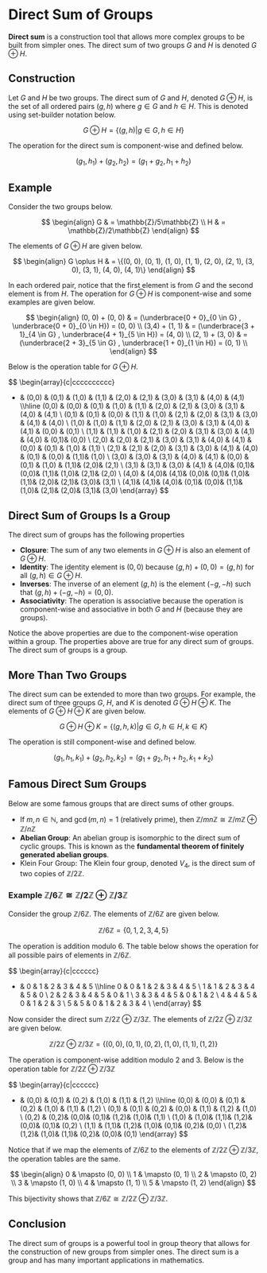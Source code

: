 # Direct Sum of Groups

**Direct sum** is a construction tool that allows more complex groups to be built from simpler ones.  The direct sum of two groups $G$ and $H$ is denoted $G \oplus H$. 

## Construction

Let $G$ and $H$ be two groups.  The direct sum of $G$ and $H$, denoted $G \oplus H$, is the set of all ordered pairs $(g, h)$ where $g \in G$ and $h \in H$.  This is denoted using set-builder notation below.

$$
G \oplus H = \{(g, h) | g \in G, h \in H\}
$$

The operation for the direct sum is component-wise and defined below.

$$(g_1, h_1) + (g_2, h_2) = (g_1 + g_2, h_1 + h_2)$$

## Example

Consider the two groups below.

$$
\begin{align}
G & = \mathbb{Z}/5\mathbb{Z} \\
H & = \mathbb{Z}/2\mathbb{Z}
\end{align}
$$

The elements of $G \oplus H$ are given below.

$$
\begin{align}
G \oplus H & = \{(0, 0), (0, 1), (1, 0), (1, 1), (2, 0), (2, 1), (3, 0), (3, 1), (4, 0), (4, 1)\}
\end{align}
$$

In each ordered pair, notice that the first element is from $G$ and the second element is from $H$.  The operation for $G \oplus H$ is component-wise and some examples are given below.

$$
\begin{align}
(0, 0) + (0, 0) & = (\underbrace{0 + 0}_{0 \in G} , \underbrace{0 + 0}_{0 \in H}) = (0, 0) \\
(3,4) + (1, 1) & = (\underbrace{3 + 1}_{4 \in G} , \underbrace{4 + 1}_{5 \in H}) = (4, 0) \\
(2, 1) + (3, 0) & = (\underbrace{2 + 3}_{5 \in G} , \underbrace{1 + 0}_{1 \in H}) = (0, 1) \\
\end{align}
$$

Below is the operation table for $G \oplus H$.

$$
\begin{array}{c|cccccccccc}
+ &         (0,0) & (0,1) & (1,0) & (1,1) & (2,0) & (2,1) & (3,0) & (3,1) & (4,0) & (4,1) \\\hline
(0,0)     & (0,0) & (0,1) & (1,0) & (1,1) & (2,0) & (2,1) & (3,0) & (3,1) & (4,0) & (4,1) \\
(0,1)     & (0,1) & (0,0) & (1,1) & (1,0) & (2,1) & (2,0) & (3,1) & (3,0) & (4,1) & (4,0) \\
(1,0)     & (1,0) & (1,1) & (2,0) & (2,1) & (3,0) & (3,1) & (4,0) & (4,1) & (0,0) & (0,1) \\
(1,1)     & (1,1) & (1,0) & (2,1) & (2,0) & (3,1) & (3,0) & (4,1) & (4,0) & (0,1)& 	(0,0) \\
(2,0)     & (2,0) & (2,1) & (3,0) & (3,1) & (4,0) & (4,1) & (0,0) & (0,1) & (1,0) & (1,1) \\
(2,1)     & (2,1) & (2,0) & (3,1) & (3,0) & (4,1) & (4,0) & (0,1) & (0,0) & (1,1)& 	(1,0) \\
(3,0)     & (3,0) & (3,1) & (4,0) & (4,1) & (0,0) & (0,1) & (1,0) & (1,1)& 	(2,0)& 	(2,1) \\
(3,1)     & (3,1) & (3,0) & (4,1) & (4,0)& 	(0,1)& 	(0,0)& 	(1,1)& 	(1,0)& 	(2,1)& 	(2,0) \\
(4,0)     & (4,0)& 	(4,1)& 	(0,0)& 	(0,1)& 	(1,0)& 	(1,1)& 	(2,0)& 	(2,1)& 	(3,0)& 	(3,1) \\
(4,1)& 	    (4,1)& 	(4,0)& 	(0,1)& 	(0,0)& 	(1,1)& 	(1,0)& 	(2,1)& 	(2,0)& 	(3,1)& 	(3,0) 
\end{array}
$$

## Direct Sum of Groups Is a Group

The direct sum of groups has the following properties
* **Closure**: The sum of any two elements in $G \oplus H$ is also an element of $G \oplus H$.
* **Identity**: The identity element is $(0, 0)$ because $(g, h) + (0, 0) = (g, h)$ for all $(g, h) \in G \oplus H$.
* **Inverses**: The inverse of an element $(g, h)$ is the element $(-g, -h)$ such that $(g, h) + (-g, -h) = (0, 0)$.
* **Associativity**: The operation is associative because the operation is component-wise and associative in both $G$ and $H$ (because they are groups).

Notice the above properties are due to the component-wise operation within a group.  The properties above are true for any direct sum of groups.  The direct sum of groups is a group.


## More Than Two Groups

The direct sum can be extended to more than two groups.  For example, the direct sum of three groups $G$, $H$, and $K$ is denoted $G \oplus H \oplus K$.  The elements of $G \oplus H \oplus K$ are given below.

$$
G \oplus H \oplus K = \{(g, h, k) | g \in G, h \in H, k \in K\}
$$

The operation is still component-wise and defined below.

$$(g_1, h_1, k_1) + (g_2, h_2, k_2) = (g_1 + g_2, h_1 + h_2, k_1 + k_2)$$

## Famous Direct Sum Groups

Below are some famous groups that are direct sums of other groups.

* If $m,n \in \mathbb{N}$, and $\gcd(m, n) = 1$ (relatively prime), then $\mathbb{Z}/mn\mathbb{Z} \cong \mathbb{Z}/m\mathbb{Z} \oplus \mathbb{Z}/n\mathbb{Z}$ 
* **Abelian Group**: An abelian group is isomorphic to the direct sum of cyclic groups.  This is known as the **fundamental theorem of finitely generated abelian groups**.
* Klein Four Group: The Klein four group, denoted $V_4$, is the direct sum of two copies of $\mathbb{Z}/2\mathbb{Z}$. 

### Example $\mathbb{Z}/6\mathbb{Z} \cong \mathbb{Z}/2\mathbb{Z} \oplus \mathbb{Z}/3\mathbb{Z}$

Consider the group $\mathbb{Z}/6\mathbb{Z}$.  The elements of $\mathbb{Z}/6\mathbb{Z}$ are given below.

$$\mathbb{Z}/6\mathbb{Z} = \{0, 1, 2, 3, 4, 5\}$$ 

The operation is addition modulo $6$.  The table below shows the operation for all possible pairs of elements in $\mathbb{Z}/6\mathbb{Z}$.

$$
\begin{array}{c|cccccc}
+ & 0 & 1 & 2 & 3 & 4 & 5 \\\hline
0 & 0 & 1 & 2 & 3 & 4 & 5 \\
1 & 1 & 2 & 3 & 4 & 5 & 0 \\
2 & 2 & 3 & 4 & 5 & 0 & 1 \\
3 & 3 & 4 & 5 & 0 & 1 & 2 \\
4 & 4 & 5 & 0 & 1 & 2 & 3 \\
5 & 5 & 0 & 1 & 2 & 3 & 4 \\
\end{array}
$$

Now consider the direct sum $\mathbb{Z}/2\mathbb{Z} \oplus \mathbb{Z}/3\mathbb{Z}$.  The elements of $\mathbb{Z}/2\mathbb{Z} \oplus \mathbb{Z}/3\mathbb{Z}$ are given below.

$$\mathbb{Z}/2\mathbb{Z} \oplus \mathbb{Z}/3\mathbb{Z} = \{(0, 0), (0, 1), (0, 2), (1, 0), (1, 1), (1, 2)\}$$ 

The operation is component-wise addition modulo $2$ and $3$.
Below is the operation table for $\mathbb{Z}/2\mathbb{Z} \oplus \mathbb{Z}/3\mathbb{Z}$

$$
\begin{array}{c|cccccc}
+ &         (0,0) & (0,1) & (0,2) & (1,0) & (1,1) & (1,2) \\\hline
(0,0)     & (0,0) & (0,1) & (0,2) & (1,0) & (1,1) & (1,2) \\
(0,1)     & (0,1) & (0,2) & (0,0) & (1,1) & (1,2) & (1,0) \\
(0,2)     & (0,2)& 	(0,0)& 	(0,1)& 	(1,2)& 	(1,0)& 	(1,1) \\
(1,0)     & (1,0)& 	(1,1)& 	(1,2)& 	(0,0)& 	(0,1)& 	(0,2) \\
(1,1)     & (1,1)& 	(1,2)& 	(1,0)& 	(0,1)& 	(0,2)& 	(0,0) \\
(1,2)& 	    (1,2)& 	(1,0)& 	(1,1)& 	(0,2)& 	(0,0)& 	(0,1)
\end{array}
$$

Notice that if we map the elements of $\mathbb{Z}/6\mathbb{Z}$ to the elements of $\mathbb{Z}/2\mathbb{Z} \oplus \mathbb{Z}/3\mathbb{Z}$, the operation tables are the same.  

$$
\begin{align}
0 & \mapsto (0, 0) \\
1 & \mapsto (0, 1) \\
2 & \mapsto (0, 2) \\
3 & \mapsto (1, 0) \\
4 & \mapsto (1, 1) \\
5 & \mapsto (1, 2) 
\end{align}
$$

This bijectivity shows that $\mathbb{Z}/6\mathbb{Z} \cong \mathbb{Z}/2\mathbb{Z} \oplus \mathbb{Z}/3\mathbb{Z}$.

## Conclusion
The direct sum of groups is a powerful tool in group theory that allows for the construction of new groups from simpler ones.  The direct sum is a group and has many important applications in mathematics.